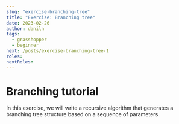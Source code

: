 ```yaml
---
slug: "exercise-branching-tree"
title: "Exercise: Branching tree"
date: 2023-02-26
author: daniln
tags:
  - grasshopper
  - beginner
next: /posts/exercise-branching-tree-1
roles:
nextRoles:
---
```


# Branching tutorial

In this exercise, we will write a recursive algorithm that generates a branching tree structure based on a sequence of parameters.